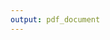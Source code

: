 ```yaml
---
output: pdf_document
---
```


\begin{appendices}

\chapter*{Appendix A. Renfrewshire pilot. UBDC RAC approval}\label{app:a}

\includepdf[pages={-}]{data/assets/renf-rac.pdf}

\chapter*{Appendix B. Renfrewshire pilot. Ethical approval}\label{app:b}

\includepdf[pages={-}]{data/assets/renf-ethics.pdf}

\chapter*{Appendix C. Main linkage RAC approval}\label{app:c}

\includepdf[pages={-}]{data/assets/main-proj-rac.pdf}

\chapter*{Appendix D. Main linkage PBPP approval}\label{app:d}

\includepdf[pages={-}]{data/assets/pbpp.pdf}

\chapter*{Appendix E. Main linkage. Ethical approval}\label{app:e}

\includepdf[pages={-}]{data/assets/college-ethics.pdf}

\end{appendices}


